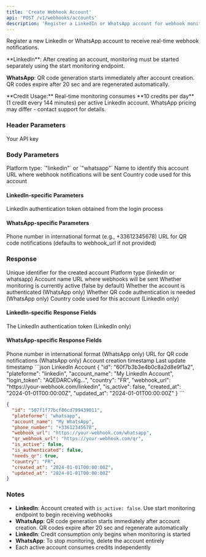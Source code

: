 ```yaml
---
title: 'Create Webhook Account'
api: 'POST /v1/webhooks/accounts'
description: 'Register a LinkedIn or WhatsApp account for webhook monitoring'
---
```


Register a new LinkedIn or WhatsApp account to receive real-time webhook notifications.

<Note>
  **LinkedIn**: After creating an account, monitoring must be started separately using the start monitoring endpoint.
  
  **WhatsApp**: QR code generation starts immediately after account creation. QR codes expire after 20 sec and are regenerated automatically.
</Note>

<Warning>
  **Credit Usage:** Real-time monitoring consumes **10 credits per day** (1 credit every 144 minutes) per active LinkedIn account. WhatsApp pricing may differ - contact support for details.
</Warning>

### Header Parameters

<ParamField header="x-api-key" type="string" required>
  Your API key
</ParamField>

### Body Parameters

<ParamField body="plateforme" type="string" required>
  Platform type: `"linkedin"` or `"whatsapp"`
</ParamField>

<ParamField body="account_name" type="string" required>
  Name to identify this account
</ParamField>

<ParamField body="webhook_url" type="string" required>
  URL where webhook notifications will be sent
</ParamField>

<ResponseField name="country" type="string">
  Country code used for this account
</ResponseField>

#### LinkedIn-specific Parameters

<ParamField body="login_token" type="string" required="LinkedIn only">
  LinkedIn authentication token obtained from the login process
</ParamField>



#### WhatsApp-specific Parameters

<ParamField body="phone_number" type="string" required="WhatsApp only">
  Phone number in international format (e.g., +33612345678)
</ParamField>

<ParamField body="qr_webhook_url" type="string">
  URL for QR code notifications (defaults to webhook_url if not provided)
</ParamField>

### Response

<ResponseField name="id" type="string">
  Unique identifier for the created account
</ResponseField>

<ResponseField name="plateforme" type="string">
  Platform type (linkedin or whatsapp)
</ResponseField>

<ResponseField name="account_name" type="string">
  Account name
</ResponseField>

<ResponseField name="webhook_url" type="string">
  URL where webhooks will be sent
</ResponseField>

<ResponseField name="is_active" type="boolean">
  Whether monitoring is currently active (false by default)
</ResponseField>

<ResponseField name="is_authenticated" type="boolean">
  Whether the account is authenticated (WhatsApp only)
</ResponseField>

<ResponseField name="needs_qr" type="boolean">
  Whether QR code authentication is needed (WhatsApp only)
</ResponseField>

<ResponseField name="country" type="string">
  Country code used for this account (LinkedIn only)
</ResponseField>

#### LinkedIn-specific Response Fields

<ResponseField name="login_token" type="string">
  The LinkedIn authentication token (LinkedIn only)
</ResponseField>



#### WhatsApp-specific Response Fields

<ResponseField name="phone_number" type="string">
  Phone number in international format (WhatsApp only)
</ResponseField>

<ResponseField name="qr_webhook_url" type="string">
  URL for QR code notifications (WhatsApp only)
</ResponseField>

<ResponseField name="created_at" type="string">
  Account creation timestamp
</ResponseField>

<ResponseField name="updated_at" type="string">
  Last update timestamp
</ResponseField>

<ResponseExample>
```json LinkedIn Account
{
  "id": "60f7b3b3e4b0c8a2d8e9f1a2",
  "plateforme": "linkedin",
  "account_name": "My LinkedIn Account",
  "login_token": "AQEDARCvKg...",
  "country": "FR",
  "webhook_url": "https://your-webhook.com/linkedin",
  "is_active": false,
  "created_at": "2024-01-01T00:00:00Z",
  "updated_at": "2024-01-01T00:00:00Z"
}
```

```json WhatsApp Account
{
  "id": "507f1f77bcf86cd799439011",
  "plateforme": "whatsapp",
  "account_name": "My WhatsApp",
  "phone_number": "+33612345678",
  "webhook_url": "https://your-webhook.com/whatsapp",
  "qr_webhook_url": "https://your-webhook.com/qr",
  "is_active": false,
  "is_authenticated": false,
  "needs_qr": true,
  "country": "FR",
  "created_at": "2024-01-01T00:00:00Z",
  "updated_at": "2024-01-01T00:00:00Z"
}
```
</ResponseExample>

### Notes
- **LinkedIn**: Account created with `is_active: false`. Use start monitoring endpoint to begin receiving webhooks
- **WhatsApp**: QR code generation starts immediately after account creation. QR codes expire after 20 sec and regenerate automatically
- **LinkedIn**: Credit consumption only begins when monitoring is started
- **WhatsApp**: To stop monitoring, delete the account entirely
- Each active account consumes credits independently
